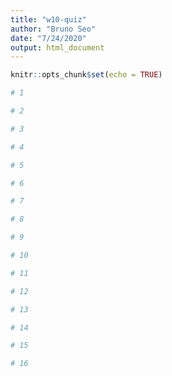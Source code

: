 ```yaml
---
title: "w10-quiz"
author: "Bruno Seo"
date: "7/24/2020"
output: html_document
---
```


```r
knitr::opts_chunk$set(echo = TRUE)
```


```r
# 1
```


```r
# 2
```


```r
# 3
```

```r
# 4
```

```r
# 5
```

```r
# 6
```

```r
# 7
```

```r
# 8
```

```r
# 9
```

```r
# 10
```

```r
# 11
```

```r
# 12
```

```r
# 13
```

```r
# 14
```


```r
# 15
```


```r
# 16
```

